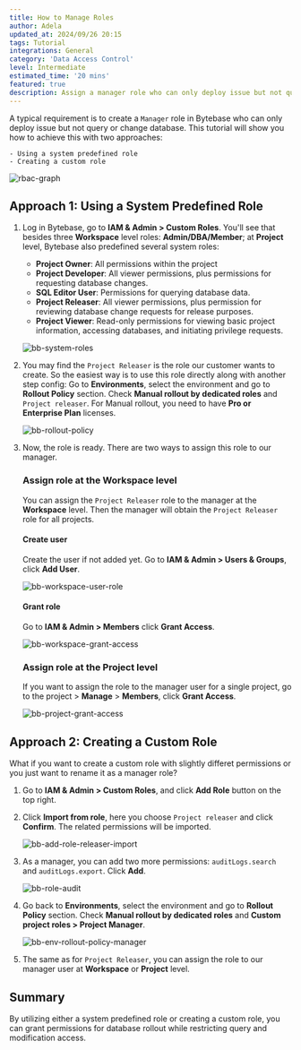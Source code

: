 ```yaml
---
title: How to Manage Roles
author: Adela
updated_at: 2024/09/26 20:15
tags: Tutorial
integrations: General
category: 'Data Access Control'
level: Intermediate
estimated_time: '20 mins'
featured: true
description: Assign a manager role who can only deploy issue but not query or change database.
---
```


A typical requirement is to create a `Manager` role in Bytebase who can only deploy issue but not query or change database. This tutorial will show you how to achieve this with two approaches:

    - Using a system predefined role
    - Creating a custom role

![rbac-graph](/content/docs/tutorials/how-to-manage-roles/rbac-graph.webp)

## Approach 1: Using a System Predefined Role

1. Log in Bytebase, go to **IAM & Admin > Custom Roles**. You'll see that besides three **Workspace** level roles: **Admin/DBA/Member**; at **Project** level, Bytebase also predefined several system roles:

   - **Project Owner**: All permissions within the project
   - **Project Developer**: All viewer permissions, plus permissions for requesting database changes.
   - **SQL Editor User**: Permissions for querying database data.
   - **Project Releaser**: All viewer permissions, plus permission for reviewing database change requests for release purposes.
   - **Project Viewer**: Read-only permissions for viewing basic project information, accessing databases, and initiating privilege requests.

   ![bb-system-roles](/content/docs/tutorials/how-to-manage-roles/bb-system-roles.webp)

1. You may find the `Project Releaser` is the role our customer wants to create. So the easiest way is to use this role directly along with another step config: Go to **Environments**, select the environment and go to **Rollout Policy** section. Check **Manual rollout by dedicated roles** and `Project releaser`. For Manual rollout, you need to have **Pro or Enterprise Plan** licenses.

   ![bb-rollout-policy](/content/docs/tutorials/how-to-manage-roles/bb-rollout-policy.webp)

1. Now, the role is ready. There are two ways to assign this role to our manager.

   ### Assign role at the Workspace level

   You can assign the `Project Releaser` role to the manager at the **Workspace** level. Then the manager will
   obtain the `Project Releaser` role for all projects.

   #### Create user

   Create the user if not added yet. Go to **IAM & Admin > Users & Groups**, click **Add User**.

   ![bb-workspace-user-role](/content/docs/tutorials/how-to-manage-roles/bb-workspace-user-role.webp)

   #### Grant role

   Go to **IAM & Admin > Members** click **Grant Access**.

   ![bb-workspace-grant-access](/content/docs/tutorials/how-to-manage-roles/bb-workspace-grant-access.webp)

   ### Assign role at the Project level

   If you want to assign the role to the manager user for a single project, go to the project > **Manage** > **Members**, click **Grant Access**.

   ![bb-project-grant-access](/content/docs/tutorials/how-to-manage-roles/bb-project-grant-access.webp)

## Approach 2: Creating a Custom Role

What if you want to create a custom role with slightly differet permissions or you just want to rename it as a manager role?

1. Go to **IAM & Admin > Custom Roles**, and click **Add Role** button on the top right.

1. Click **Import from role**, here you choose `Project releaser` and click **Confirm**. The related permissions will be imported.

   ![bb-add-role-releaser-import](/content/docs/tutorials/how-to-manage-roles/bb-add-role-releaser-import.webp)

1. As a manager, you can add two more permissions: `auditLogs.search` and `auditLogs.export`. Click **Add**.

   ![bb-role-audit](/content/docs/tutorials/how-to-manage-roles/bb-role-audit.webp)

1. Go back to **Environments**, select the environment and go to **Rollout Policy** section. Check **Manual rollout by dedicated roles** and **Custom project roles > Project Manager**.

   ![bb-env-rollout-policy-manager](/content/docs/tutorials/how-to-manage-roles/bb-env-rollout-policy-manager.webp)

1. The same as for `Project Releaser`, you can assign the role to our manager user at **Workspace** or **Project** level.

## Summary

By utilizing either a system predefined role or creating a custom role, you can grant permissions for database rollout while restricting query and modification access.
